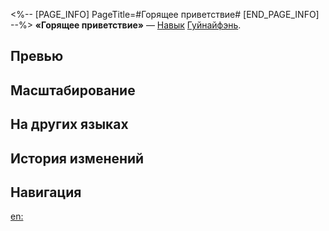<%-- [PAGE_INFO]
PageTitle=#Горящее приветствие#
[END_PAGE_INFO] --%>
{{Навык Инфобокс
|Название         = Горящее приветствие
|Изображение      = Навык Горящее приветствие.png
|Персонаж         = Гуйнайфэнь
|Тип              = Навык
|Тэг              = Взрывная атака
|УронСтойк        = 20 (основная цель)<br />10
|ЭнергияГен       = 30
|Энергия          = 
|Длительность     = 
|Описание         = Наносит выбранному противнику огненный урон, равный {{Цвет|Выделенный|60%—132%}} от силы атаки Гуйнайфэнь, и наносит соседним целям огненный урон, равный {{Цвет|Выделенный|20%—44%}} от её силы атаки, а также имеет {{Доп эффект|базовый шанс}} 100% наложить на них статус Горение. Противник со статусом Горение получает в начале каждого хода периодический огненный урон, равный {{Цвет|Выделенный|83,9%—240,03%}} от силы атаки Гуйнайфэнь, в течение 2 ходов.
|Свойство1        = 
|Масштабирование1 = 
}}
'''«Горящее приветствие»''' — [[Навык]] [[Гуйнайфэнь]].

==Превью==
{{Превью
|Файл = Горящее приветствие Превью
}}

==Масштабирование==
{{Масштабирование навыка
|60%;66%;72%;78%;84%;90%;97.5%;105%;112.5%;120%;126%;132%;138%;144%;150%
|20%;22%;24%;26%;28%;30%;32.5%;35%;37.5%;40%;42%;44%;46%;48%;50%
|83.9%;92.3%;100.69%;109.09%;117.48%;130.07%;146.86%;167.84%;193.03%;218.21%;229.12%;240.03%;250.94%;261.86%;272.77%
}}

==На других языках==
{{На других языках
|en   = Blazing Welcome
|zhs  = 迎面开门红
|zht  = 迎面開門紅
|ja   = {{Rubi|出|で}}だし{{Rubi|好調|こうちょう}}
|ko   = 좋은 출발
|es   = Calurosa bienvenida
|fr   = Accueil enflammé
|ru   = Горящее приветствие
|th   = Blazing Welcome
|vi   = Màn Mở Đầu Hoành Tráng
|de   = Herzliche Begrüßung
|id   = Blazing Welcome
|pt   = Recepção Escaldante
}}

==История изменений==
{{История изменений|3.5}}

==Навигация==
{{Навык Навбокс|Гуйнайфэнь}}

[[en:]]